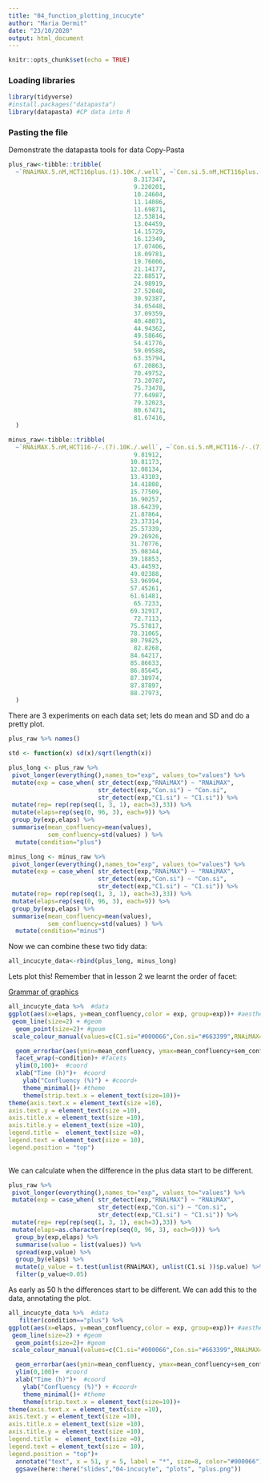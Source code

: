 ```yaml
---
title: "04_function_plotting_incucyte"
author: "Maria Dermit"
date: "23/10/2020"
output: html_document
---
```



```r
knitr::opts_chunk$set(echo = TRUE)
```

### Loading libraries
```r
library(tidyverse)
#install.packages("datapasta")
library(datapasta) #CP data into R 
```

### Pasting the file 

Demonstrate the datapasta tools for data Copy-Pasta

```r
plus_raw<-tibble::tribble(
  ~`RNAiMAX.5.nM,HCT116plus.(1).10K./.well`, ~`Con.si.5.nM,HCT116plus.(1).10K./.well`, ~`C1.si.5.nM,HCT116plus.(1).10K./.well`, ~`RNAiMAX.5.nM,HCT116+.(1).10K./.well`, ~`Con.si.5.nM,HCT116+.(1).10K./.well`, ~`C1.si.5.nM,HCT116+.(1).10K./.well`, ~`RNAiMAX.5.nM,HCT116+.(1).10K./.well`, ~`Con.si.5.nM,HCT116+.(1).10K./.well`, ~`C1.si.5.nM,HCT116+.(1).10K./.well`,
                                   8.317347,                                 8.113516,                                8.515937,                               10.07654,                              9.076317,                              8.47286,                               4.736556,                              5.000928,                             5.138074,
                                   9.220201,                                 8.756005,                                9.366104,                               11.22823,                              9.622458,                             8.834867,                               4.960054,                              5.168535,                             5.165822,
                                   10.24604,                                 9.467433,                                10.08666,                               11.88028,                              10.30522,                             9.198041,                               5.247811,                              5.351867,                             5.855083,
                                   11.14086,                                   10.258,                                10.72866,                               12.11746,                              9.876403,                             8.473389,                               5.667076,                              5.911754,                             5.925839,
                                   11.69871,                                 10.55528,                                11.21601,                               12.78979,                              10.23073,                             8.504484,                               6.052967,                              6.200076,                             6.452169,
                                   12.53814,                                 11.12362,                                11.73229,                               13.46051,                              10.61954,                             8.562291,                               6.421977,                              6.538721,                             6.539765,
                                   13.04459,                                 11.73378,                                12.05706,                               14.23695,                               11.0761,                             8.614766,                               6.965345,                              6.791482,                             6.623363,
                                   14.15729,                                   12.375,                                12.83863,                               15.21379,                              11.54568,                             8.747778,                               7.429229,                              7.219109,                              6.90092,
                                   16.12349,                                 14.01904,                                 14.4405,                               17.95497,                              14.32431,                             12.20275,                                8.19553,                               8.05402,                             7.360847,
                                   17.07406,                                 14.45902,                                14.80498,                                 17.933,                              14.14988,                             10.68987,                               8.822061,                              8.245361,                              7.63392,
                                   18.09781,                                 15.22801,                                14.99377,                               18.89297,                              14.10084,                             9.485605,                               10.38992,                              9.620574,                             8.761279,
                                   19.76006,                                  16.6323,                                 16.1113,                               20.09795,                              14.89565,                             9.188794,                               11.48161,                              10.55528,                             9.743731,
                                   21.14177,                                 17.37129,                                16.36347,                               21.68695,                              16.05973,                             9.105255,                                12.5224,                               11.2954,                              9.31161,
                                   22.88517,                                 18.47341,                                16.73756,                                23.5996,                              17.05556,                             8.926695,                               13.40662,                              11.59334,                             8.978297,
                                   24.98919,                                 19.75264,                                17.30589,                               25.65162,                              18.17992,                             8.634168,                               14.76203,                              11.91428,                             8.735765,
                                   27.52048,                                 21.26222,                                17.91563,                               28.04747,                              19.64432,                             8.609048,                               16.44266,                              12.79777,                             8.871441,
                                   30.92387,                                 23.46428,                                20.00747,                               30.74251,                              21.23302,                             8.431431,                               18.29368,                              13.86093,                             8.877079,
                                   34.05448,                                 25.46332,                                20.62971,                               33.83632,                              23.28214,                             9.353817,                               21.37146,                              15.96416,                             11.09249,
                                   37.09359,                                 26.98089,                                19.93385,                                37.1664,                              25.56893,                             9.132969,                               22.48351,                              16.16215,                             9.447023,
                                   40.48071,                                 28.75672,                                 19.7597,                               40.40938,                              26.92311,                             7.763707,                               26.59857,                              18.77145,                              11.7202,
                                   44.94362,                                 31.38993,                                20.38434,                               46.14558,                              31.91995,                             16.87586,                               28.78369,                              19.41825,                             11.17349,
                                   49.58646,                                 34.31292,                                21.17954,                                47.6261,                                32.752,                             13.56206,                               31.42488,                              19.88985,                             10.79632,
                                   54.41776,                                 37.42363,                                 22.1414,                               50.14784,                               35.0508,                             12.11188,                               34.67614,                              21.86353,                             10.26021,
                                   59.09588,                                 40.96466,                                 23.1929,                               52.43291,                              37.38717,                             11.29972,                               37.51614,                              23.57569,                             10.11707,
                                   63.35794,                                 44.36053,                                24.06071,                               54.56837,                              39.68808,                             10.75309,                               41.28076,                              24.97292,                             10.02369,
                                   67.20863,                                 47.94794,                                25.14177,                               56.56934,                              42.21008,                             10.51188,                               45.02403,                              28.87614,                             16.18644,
                                   70.49752,                                  50.7468,                                26.25242,                               58.24501,                              44.92739,                             10.27115,                               48.99892,                              31.14983,                             16.07569,
                                   73.20787,                                 54.17266,                                  27.406,                               59.62133,                              47.31668,                             10.04498,                               49.32714,                              31.01793,                             11.03533,
                                   75.73478,                                 57.05143,                                28.71516,                               60.81629,                               49.6349,                             9.877542,                               51.75282,                              32.29439,                             10.78915,
                                   77.64987,                                 59.61332,                                30.05981,                               61.58921,                              51.92357,                             9.726385,                               54.08704,                              33.91307,                              10.3805,
                                   79.32023,                                 62.19166,                                31.44836,                               62.20423,                              53.94661,                             9.513864,                               55.52265,                              36.60162,                             10.53658,
                                   80.67471,                                 64.26923,                                33.01418,                               62.52013,                              55.86336,                             9.424447,                               56.87163,                              37.85831,                             10.43082,
                                   81.67416,                                 66.27381,                                34.55596,                               65.34884,                                45.454,                             4.406401,                               58.42373,                              39.66949,                             10.33206
  )

```

```r
minus_raw<-tibble::tribble(
  ~`RNAiMAX.5.nM,HCT116-/-.(7).10K./.well`, ~`Con.si.5.nM,HCT116-/-.(7).10K./.well`, ~`C1.si.5.nM,HCT116-/-.(7).10K./.well`, ~`RNAiMAX.5.nM,HCT116-/-.(1).7K./.well`, ~`Con.si.5.nM,HCT116-/-.(1).7K./.well`, ~`C1.si.5.nM,HCT116-/-.(1).7K./.well`, ~`RNAiMAX.5.nM,HCT116-/-.(1).10K./.well`, ~`Con.si.5.nM,HCT116-/-.(1).10K./.well`, ~`C1.si.5.nM,HCT116-/-.(1).10K./.well`,
                                   9.81912,                                8.615961,                               8.751816,                                4.733108,                               4.300678,                              3.482718,                                 14.93489,                                14.83685,                               10.43327,
                                  10.81173,                                9.376701,                               9.609836,                                5.064928,                               4.406344,                              3.562474,                                 16.42298,                                16.12094,                               10.79348,
                                  12.08134,                                10.12392,                               10.56952,                                5.297894,                               4.575052,                              3.686055,                                 18.22569,                                17.56539,                               11.59804,
                                  13.43103,                                10.94175,                                11.6491,                                5.357785,                               4.515712,                              3.385401,                                 20.41986,                                19.74416,                               12.26088,
                                  14.41808,                                11.48878,                               12.48388,                                5.490437,                                4.50407,                              3.395997,                                 22.72536,                                21.37012,                               13.02599,
                                  15.77509,                                12.25566,                               13.56638,                                 5.73451,                                4.56882,                              3.443298,                                  24.8508,                                23.42756,                               13.22645,
                                  16.90257,                                12.88445,                               14.67539,                                5.961894,                               4.668357,                              3.388932,                                  27.5409,                                25.62979,                               13.63076,
                                  18.64239,                                13.90025,                               15.96811,                                6.282554,                               4.740286,                              3.360096,                                  30.3524,                                28.40868,                               14.14261,
                                  21.87864,                                16.24044,                               18.26421,                                7.537505,                               5.727373,                              4.623585,                                 33.43636,                                31.42241,                               14.40162,
                                  23.37314,                                16.77049,                               19.62414,                                7.315278,                               5.248772,                              3.769965,                                 36.89765,                                33.72434,                               14.55361,
                                  25.57339,                                17.63065,                               20.65092,                                7.520343,                               5.084004,                              3.473985,                                 41.69929,                                37.42862,                               16.90441,
                                  29.26926,                                20.23758,                               23.49119,                                7.958607,                               5.237017,                              3.488369,                                 45.89936,                                40.69178,                               17.72398,
                                  31.70776,                                21.09325,                               24.77568,                                8.604507,                                5.50344,                              3.439372,                                 51.61116,                                44.77087,                               17.97285,
                                  35.08344,                                22.90537,                               27.04443,                                9.247269,                               5.640305,                              3.373731,                                 58.14962,                                 48.5812,                                16.5668,
                                  39.18853,                                24.77456,                               29.69305,                                10.01134,                               6.012549,                              3.400885,                                 65.12557,                                53.80603,                               16.06385,
                                  43.44593,                                26.99159,                               32.31179,                                11.08064,                                6.25512,                              3.455365,                                 71.41685,                                58.83381,                               15.44275,
                                  49.02388,                                30.83938,                               35.93959,                                12.14944,                               6.762946,                               3.53002,                                 77.24747,                                64.22731,                               15.17076,
                                  53.96994,                                34.20393,                               39.15318,                                13.47386,                               7.309945,                              4.346281,                                 83.13422,                                71.30856,                               18.79276,
                                  57.45261,                                36.00571,                               41.02694,                                15.09909,                               8.036278,                              4.024107,                                 85.60373,                                73.43707,                               14.70422,
                                  61.61481,                                38.78048,                               43.94714,                                16.33275,                               8.036646,                              3.586887,                                 89.06828,                                77.90636,                               19.89475,
                                   65.7233,                                42.13379,                               47.22622,                                19.32783,                               10.80435,                              5.898232,                                 91.32195,                                81.44012,                               20.09682,
                                  69.32917,                                45.44127,                               50.51954,                                20.36909,                               9.927887,                              4.536535,                                 92.65312,                                82.86722,                               17.01838,
                                   72.7113,                                48.49699,                               53.59412,                                22.28186,                               9.973045,                              4.212115,                                  93.6778,                                 85.6106,                               15.46976,
                                  75.57817,                                51.42204,                                56.2566,                                24.57076,                               10.41617,                              3.872648,                                 94.49564,                                87.56981,                               14.26568,
                                  78.31065,                                54.24413,                               58.83677,                                 26.9402,                               10.99911,                              3.780375,                                  95.1281,                                89.05927,                               13.61248,
                                  80.79825,                                56.85513,                               61.16121,                                29.43505,                               11.69949,                              3.715116,                                 95.64413,                                90.81101,                               18.29616,
                                   82.8268,                                59.25398,                               63.20044,                                31.88462,                               12.46807,                              3.686365,                                  95.7002,                                91.26796,                               15.71162,
                                  84.64217,                                61.41418,                               64.97432,                                34.34223,                               13.34613,                              3.754182,                                 95.52353,                                 92.3654,                               12.44031,
                                  85.86633,                                63.23475,                               66.50603,                                36.73535,                               14.25598,                              3.682351,                                 95.24211,                                92.83736,                               11.99305,
                                  86.85645,                                64.98224,                               67.80051,                                38.97519,                               15.35465,                              3.697879,                                 95.06066,                                93.39899,                               11.69039,
                                  87.38974,                                 66.4443,                               68.80438,                                40.97858,                               16.52303,                              3.741324,                                 94.98737,                                94.02058,                                11.4886,
                                  87.87897,                                67.70695,                               69.74599,                                43.09551,                               17.84767,                              3.756922,                                 94.76224,                                94.62884,                               11.29745,
                                  88.27973,                                68.84965,                               70.55021,                                45.07098,                               19.06933,                              3.801639,                                 94.81008,                                94.75134,                               11.09607
  )

```


There are 3 experiments on each data set; lets do mean and SD and do a pretty plot. 

```r
plus_raw %>% names()

```

```r
std <- function(x) sd(x)/sqrt(length(x))
```

```r
plus_long <- plus_raw %>% 
 pivot_longer(everything(),names_to="exp", values_to="values") %>% 
 mutate(exp = case_when( str_detect(exp,"RNAiMAX") ~ "RNAiMAX",
                         str_detect(exp,"Con.si") ~ "Con.si",
                         str_detect(exp,"C1.si") ~ "C1.si")) %>% 
 mutate(rep= rep(rep(seq(1, 3, 1), each=3),33)) %>% 
 mutate(elaps=rep(seq(0, 96, 3), each=9)) %>% 
 group_by(exp,elaps) %>% 
 summarise(mean_confluency=mean(values), 
           sem_confluency=std(values) ) %>% 
  mutate(condition="plus")

minus_long <- minus_raw %>% 
 pivot_longer(everything(),names_to="exp", values_to="values") %>% 
 mutate(exp = case_when( str_detect(exp,"RNAiMAX") ~ "RNAiMAX",
                         str_detect(exp,"Con.si") ~ "Con.si",
                         str_detect(exp,"C1.si") ~ "C1.si")) %>% 
 mutate(rep= rep(rep(seq(1, 3, 1), each=3),33)) %>% 
 mutate(elaps=rep(seq(0, 96, 3), each=9)) %>% 
 group_by(exp,elaps) %>% 
 summarise(mean_confluency=mean(values), 
           sem_confluency=std(values) ) %>% 
  mutate(condition="minus")

```

Now we can combine these two tidy data:

```r
all_incucyte_data<-rbind(plus_long, minus_long)
```

Lets plot this! Remember that in lesson 2 we learnt the order of facet:

[Grammar of graphics](https://github.com/demar01/R-NA/blob/master/slides/02-wrangle_visualise_rtqPCR/img/grammar-of-graphics.png)

```r
all_incucyte_data %>%  #data
ggplot(aes(x=elaps, y=mean_confluency,color = exp, group=exp))+ #aesthetic 
 geom_line(size=2) + #geom
  geom_point(size=2)+ #geom
 scale_colour_manual(values=c(C1.si="#000066",Con.si="#663399",RNAiMAX="#339999")) +

  geom_errorbar(aes(ymin=mean_confluency, ymax=mean_confluency+sem_confluency),         width=0.2,  position=position_dodge(0.05)) + #geom
  facet_wrap(~condition)+ #facets
  ylim(0,100)+  #coord
  xlab("Time (h)")+  #coord
    ylab("Confluency (%)") + #coord+
    theme_minimal()+ #theme
    theme(strip.text.x = element_text(size=10))+
theme(axis.text.x = element_text(size =10),
axis.text.y = element_text(size =10),
axis.title.x = element_text(size =10),
axis.title.y = element_text(size =10), 
legend.title =  element_text(size =0),
legend.text = element_text(size = 10),
legend.position = "top")
  
```

We can calculate when the difference in the plus data start to be different.
```r
plus_raw %>% 
 pivot_longer(everything(),names_to="exp", values_to="values") %>% 
 mutate(exp = case_when( str_detect(exp,"RNAiMAX") ~ "RNAiMAX",
                         str_detect(exp,"Con.si") ~ "Con.si",
                         str_detect(exp,"C1.si") ~ "C1.si")) %>% 
 mutate(rep= rep(rep(seq(1, 3, 1), each=3),33)) %>% 
 mutate(elaps=as.character(rep(seq(0, 96, 3), each=9))) %>% 
  group_by(exp,elaps) %>% 
  summarise(value = list(values)) %>% 
  spread(exp,value) %>% 
  group_by(elaps) %>% 
  mutate(p_value = t.test(unlist(RNAiMAX), unlist(C1.si ))$p.value) %>% 
  filter(p_value<0.05)
```

As early as 50 h the differences start to be different. We can add this to the data, annotating the plot. 

```r
all_incucyte_data %>%  #data
   filter(condition=="plus") %>% 
ggplot(aes(x=elaps, y=mean_confluency,color = exp, group=exp))+ #aesthetic 
 geom_line(size=2) + #geom
  geom_point(size=2)+ #geom
 scale_colour_manual(values=c(C1.si="#000066",Con.si="#663399",RNAiMAX="#339999")) +

  geom_errorbar(aes(ymin=mean_confluency, ymax=mean_confluency+sem_confluency),                        width=0.2,  position=position_dodge(0.05)) + #geom
  ylim(0,100)+  #coord
  xlab("Time (h)")+  #coord
    ylab("Confluency (%)") + #coord+
    theme_minimal()+ #theme
    theme(strip.text.x = element_text(size=10))+
theme(axis.text.x = element_text(size =10),
axis.text.y = element_text(size =10),
axis.title.x = element_text(size =10),
axis.title.y = element_text(size =10), 
legend.title =  element_text(size =0),
legend.text = element_text(size = 10),
legend.position = "top")+
  annotate("text", x = 51, y = 5, label = "*", size=8, color="#000066") +
  ggsave(here::here("slides","04-incucyte", "plots", "plus.png"))

```
  

